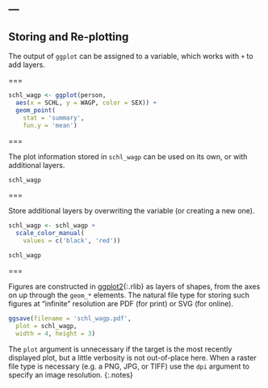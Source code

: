 ---
---

## Storing and Re-plotting

The output of `ggplot` can be assigned to a variable, which works with `+` to
add layers.

===

```r
schl_wagp <- ggplot(person,
  aes(x = SCHL, y = WAGP, color = SEX)) +
  geom_point(
    stat = 'summary',
    fun.y = 'mean')
```

===

The plot information stored in `schl_wagp` can be used on its own, or with
additional layers.

```r
schl_wagp
```

===

Store additional layers by overwriting the variable (or creating a new one).

```r
schl_wagp <- schl_wagp +
  scale_color_manual(
    values = c('black', 'red'))
```
```r
schl_wagp
```

===

Figures are constructed in [ggplot2](){:.rlib} as layers of shapes, from the
axes on up through the `geom_*` elements. The natural file type for storing such
figures at "infinite" resolution are PDF (for print) or SVG (for online).

```r
ggsave(filename = 'schl_wagp.pdf',
  plot = schl_wagp,
  width = 4, height = 3)
```

The `plot` argument is unnecessary if the target is the most recently displayed
plot, but a little verbosity is not out-of-place here. When a raster file type
is necessary (e.g. a PNG, JPG, or TIFF) use the `dpi` argument to specify an
image resolution.
{:.notes}